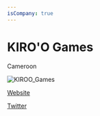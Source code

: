 ```yaml
---
isCompany: true
---
```


# KIRO'O Games

<Location>

Cameroon

</Location>

![KIROO_Games](./images/KIROO_Games_v1.jpg)

<Website>

[Website](http://kiroogames.com)

[Twitter](https://twitter.com/KIROOGames)

</Website>
